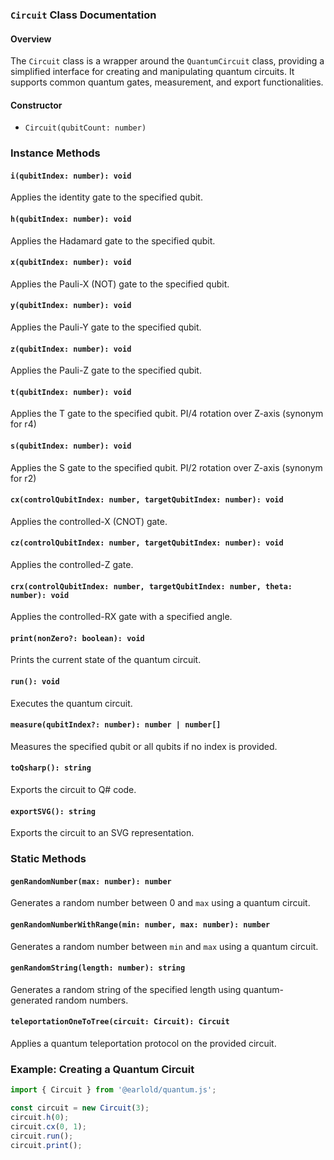 ### `Circuit` Class Documentation

#### Overview
The `Circuit` class is a wrapper around the `QuantumCircuit` class, providing a simplified interface for creating and manipulating quantum circuits. It supports common quantum gates, measurement, and export functionalities.

#### Constructor
- `Circuit(qubitCount: number)`

### Instance Methods

#### `i(qubitIndex: number): void`
Applies the identity gate to the specified qubit.

#### `h(qubitIndex: number): void`
Applies the Hadamard gate to the specified qubit.

#### `x(qubitIndex: number): void`
Applies the Pauli-X (NOT) gate to the specified qubit.

#### `y(qubitIndex: number): void`
Applies the Pauli-Y gate to the specified qubit.

#### `z(qubitIndex: number): void`
Applies the Pauli-Z gate to the specified qubit. 

#### `t(qubitIndex: number): void`
Applies the T gate to the specified qubit. PI/4 rotation over Z-axis (synonym for r4)

#### `s(qubitIndex: number): void`
Applies the S gate to the specified qubit. PI/2 rotation over Z-axis (synonym for r2)

#### `cx(controlQubitIndex: number, targetQubitIndex: number): void`
Applies the controlled-X (CNOT) gate.

#### `cz(controlQubitIndex: number, targetQubitIndex: number): void`
Applies the controlled-Z gate.

#### `crx(controlQubitIndex: number, targetQubitIndex: number, theta: number): void`
Applies the controlled-RX gate with a specified angle.

#### `print(nonZero?: boolean): void`
Prints the current state of the quantum circuit.

#### `run(): void`
Executes the quantum circuit.

#### `measure(qubitIndex?: number): number | number[]`
Measures the specified qubit or all qubits if no index is provided.

#### `toQsharp(): string`
Exports the circuit to Q# code.

#### `exportSVG(): string`
Exports the circuit to an SVG representation.

### Static Methods

#### `genRandomNumber(max: number): number`
Generates a random number between 0 and `max` using a quantum circuit.

#### `genRandomNumberWithRange(min: number, max: number): number`
Generates a random number between `min` and `max` using a quantum circuit.

#### `genRandomString(length: number): string`
Generates a random string of the specified length using quantum-generated random numbers.

#### `teleportationOneToTree(circuit: Circuit): Circuit`
Applies a quantum teleportation protocol on the provided circuit.

### Example: Creating a Quantum Circuit
```typescript
import { Circuit } from '@earlold/quantum.js';

const circuit = new Circuit(3);
circuit.h(0);
circuit.cx(0, 1);
circuit.run();
circuit.print();
```